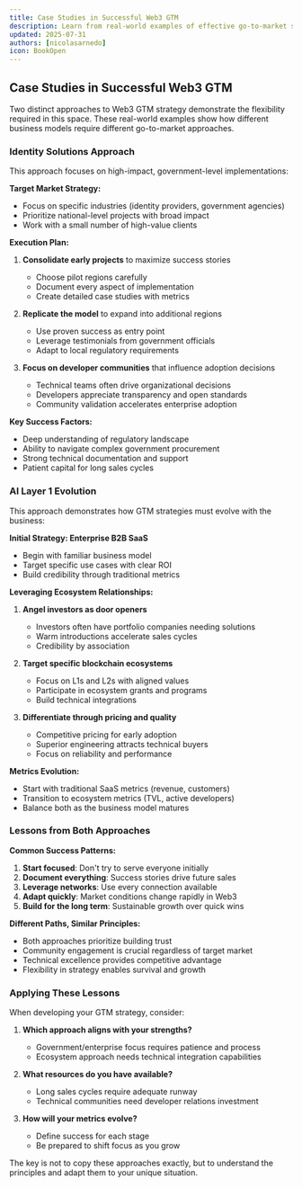 ```yaml
---
title: Case Studies in Successful Web3 GTM
description: Learn from real-world examples of effective go-to-market strategies in the Web3 space
updated: 2025-07-31
authors: [nicolasarnedo]
icon: BookOpen
---
```


## Case Studies in Successful Web3 GTM

Two distinct approaches to Web3 GTM strategy demonstrate the flexibility required in this space. These real-world examples show how different business models require different go-to-market approaches.

### Identity Solutions Approach

This approach focuses on high-impact, government-level implementations:

**Target Market Strategy:**
- Focus on specific industries (identity providers, government agencies)
- Prioritize national-level projects with broad impact
- Work with a small number of high-value clients

**Execution Plan:**
1. **Consolidate early projects** to maximize success stories
   - Choose pilot regions carefully
   - Document every aspect of implementation
   - Create detailed case studies with metrics

2. **Replicate the model** to expand into additional regions
   - Use proven success as entry point
   - Leverage testimonials from government officials
   - Adapt to local regulatory requirements

3. **Focus on developer communities** that influence adoption decisions
   - Technical teams often drive organizational decisions
   - Developers appreciate transparency and open standards
   - Community validation accelerates enterprise adoption

**Key Success Factors:**
- Deep understanding of regulatory landscape
- Ability to navigate complex government procurement
- Strong technical documentation and support
- Patient capital for long sales cycles

### AI Layer 1 Evolution

This approach demonstrates how GTM strategies must evolve with the business:

**Initial Strategy: Enterprise B2B SaaS**
- Begin with familiar business model
- Target specific use cases with clear ROI
- Build credibility through traditional metrics

**Leveraging Ecosystem Relationships:**
1. **Angel investors as door openers**
   - Investors often have portfolio companies needing solutions
   - Warm introductions accelerate sales cycles
   - Credibility by association

2. **Target specific blockchain ecosystems**
   - Focus on L1s and L2s with aligned values
   - Participate in ecosystem grants and programs
   - Build technical integrations

3. **Differentiate through pricing and quality**
   - Competitive pricing for early adoption
   - Superior engineering attracts technical buyers
   - Focus on reliability and performance

**Metrics Evolution:**
- Start with traditional SaaS metrics (revenue, customers)
- Transition to ecosystem metrics (TVL, active developers)
- Balance both as the business model matures

### Lessons from Both Approaches

**Common Success Patterns:**
1. **Start focused**: Don't try to serve everyone initially
2. **Document everything**: Success stories drive future sales
3. **Leverage networks**: Use every connection available
4. **Adapt quickly**: Market conditions change rapidly in Web3
5. **Build for the long term**: Sustainable growth over quick wins

**Different Paths, Similar Principles:**
- Both approaches prioritize building trust
- Community engagement is crucial regardless of target market
- Technical excellence provides competitive advantage
- Flexibility in strategy enables survival and growth

### Applying These Lessons

When developing your GTM strategy, consider:

1. **Which approach aligns with your strengths?**
   - Government/enterprise focus requires patience and process
   - Ecosystem approach needs technical integration capabilities

2. **What resources do you have available?**
   - Long sales cycles require adequate runway
   - Technical communities need developer relations investment

3. **How will your metrics evolve?**
   - Define success for each stage
   - Be prepared to shift focus as you grow

The key is not to copy these approaches exactly, but to understand the principles and adapt them to your unique situation.
